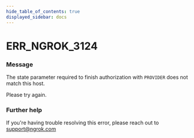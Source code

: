 ```yaml
---
hide_table_of_contents: true
displayed_sidebar: docs
---
```



# ERR_NGROK_3124

### Message

The state parameter required to finish authorization with `PROVIDER` does not match this host.

Please try again.

### Further help

If you're having trouble resolving this error, please reach out to [support@ngrok.com](mailto:support@ngrok.com?subject=Help%20with%20ERR_NGROK_3124)

<ErrorDetails error="err_ngrok_3124" />
